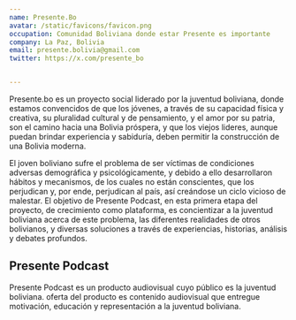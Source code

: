 ```yaml
---
name: Presente.Bo
avatar: /static/favicons/favicon.png
occupation: Comunidad Boliviana donde estar Presente es importante
company: La Paz, Bolivia
email: presente.bolivia@gmail.com
twitter: https://x.com/presente_bo


---
```


Presente.bo es un proyecto social liderado por la juventud boliviana, donde estamos convencidos de que los jóvenes, a través de su capacidad física y creativa, su pluralidad cultural y de pensamiento, y el amor por su patria, son el camino hacia una Bolivia próspera, y que los viejos lideres, aunque puedan brindar experiencia y sabiduría, deben permitir la construcción de una Bolivia moderna.


El joven boliviano sufre el problema de ser víctimas de condiciones adversas demográfica y psicológicamente, y debido a ello desarrollaron hábitos y mecanismos, de los cuales no están conscientes, que los perjudican y, por ende, perjudican al país, así creándose un ciclo vicioso de malestar. El objetivo de Presente Podcast, en esta primera etapa del proyecto, de crecimiento como plataforma, es concientizar a la juventud boliviana acerca de este problema, las diferentes realidades de otros bolivianos, y diversas soluciones a través de experiencias, historias, análisis y debates profundos.

## Presente Podcast

Presente Podcast es un producto audiovisual cuyo público es la juventud boliviana. oferta del producto es contenido audiovisual que entregue motivación, educación y representación a la juventud boliviana.
